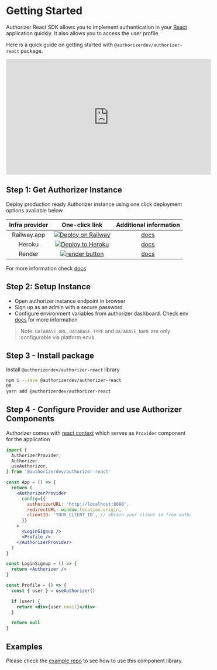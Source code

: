 # Getting Started

Authorizer React SDK allows you to implement authentication in your [React](https://reactjs.org/) application quickly. It also allows you to access the user profile.

Here is a quick guide on getting started with `@authorizerdev/authorizer-react` package.

<div>
  <iframe
    width="560"
    height="315"
    src="https://www.youtube.com/embed/2aOTuwkfYvM"
    title="YouTube video player"
    frameBorder="0"
    allow="accelerometer; autoplay; clipboard-write; encrypted-media; gyroscope; picture-in-picture"
    allowfullscreen
  ></iframe>
</div>

## Step 1: Get Authorizer Instance

Deploy production ready Authorizer instance using one click deployment options available below

| **Infra provider** |                                                                                                      **One-click link**                                                                                                       |               **Additional information**               |
| :----------------: | :---------------------------------------------------------------------------------------------------------------------------------------------------------------------------------------------------------------------------: | :----------------------------------------------------: |
|    Railway.app     | <a target="_blank" href="https://railway.app/new/template?template=https://github.com/authorizerdev/authorizer-railway&amp;plugins=postgresql,redis"><img src="https://railway.app/button.svg"  alt="Deploy on Railway"/></a> | [docs](https://docs.authorizer.dev/deployment/railway) |
|       Heroku       |             <a target="_blank" href="https://heroku.com/deploy?template=https://github.com/authorizerdev/authorizer-heroku"><img src="https://www.herokucdn.com/deploy/button.svg" alt="Deploy to Heroku" /></a>              | [docs](https://docs.authorizer.dev/deployment/heroku)  |
|       Render       |            <a target="_blank" href="https://render.com/deploy?repo=https://github.com/authorizerdev/authorizer-render"><img alt="render button" src="https://render.com/images/deploy-to-render-button.svg" /></a>            | [docs](https://docs.authorizer.dev/deployment/render)  |

For more information check [docs](https://docs.authorizer.dev/getting-started/)

## Step 2: Setup Instance

- Open authorizer instance endpoint in browser
- Sign up as an admin with a secure password
- Configure environment variables from authorizer dashboard. Check env [docs](/core/env) for more information

> Note: `DATABASE_URL`, `DATABASE_TYPE` and `DATABASE_NAME` are only configurable via platform envs

## Step 3 - Install package

Install `@authorizerdev/authorizer-react` library

```sh
npm i --save @authorizerdev/authorizer-react
OR
yarn add @authorizerdev/authorizer-react
```

## Step 4 - Configure Provider and use Authorizer Components

Authorizer comes with [react context](https://reactjs.org/docs/context.html) which serves as `Provider` component for the application

```jsx
import {
  AuthorizerProvider,
  Authorizer,
  useAuthorizer,
} from '@authorizerdev/authorizer-react'

const App = () => {
  return (
    <AuthorizerProvider
      config={{
        authorizerURL: 'http://localhost:8080',
        redirectURL: window.location.origin,
        clientID: 'YOUR_CLIENT_ID', // obtain your client id from authorizer dashboard
      }}
    >
      <LoginSignup />
      <Profile />
    </AuthorizerProvider>
  )
}

const LoginSignup = () => {
  return <Authorizer />
}

const Profile = () => {
  const { user } = useAuthorizer()

  if (user) {
    return <div>{user.email}</div>
  }

  return null
}
```

## Examples

Please check the [example repo](https://github.com/authorizerdev/examples) to see how to use this component library.
